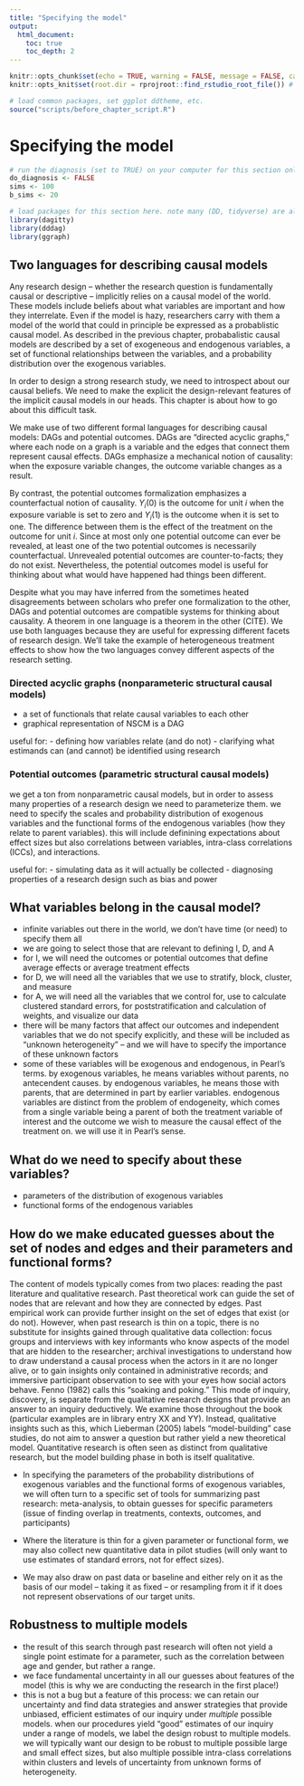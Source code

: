 ```yaml
---
title: "Specifying the model"
output:
  html_document:
    toc: true
    toc_depth: 2
---
```


<!-- note do_bookdown is set in index.rmd, so we know if you are running just this .Rmd or compiling the book-->
```r
knitr::opts_chunk$set(echo = TRUE, warning = FALSE, message = FALSE, cache = FALSE)
knitr::opts_knit$set(root.dir = rprojroot::find_rstudio_root_file()) # files are all relative to RStudio project home
```

```r
# load common packages, set ggplot ddtheme, etc.
source("scripts/before_chapter_script.R")
```

<!-- start post here, do not edit above -->

# Specifying the model

<!-- make sure to rename the section title below -->

```r
# run the diagnosis (set to TRUE) on your computer for this section only before pushing to Github. no diagnosis will ever take place on github.
do_diagnosis <- FALSE
sims <- 100
b_sims <- 20
```

```r
# load packages for this section here. note many (DD, tidyverse) are already available, see scripts/package-list.R
library(dagitty)
library(dddag)
library(ggraph)
```


## Two languages for describing causal models

Any research design -- whether the research question is fundamentally causal or descriptive -- implicitly relies on a causal model of the world. These models include beliefs about what variables are important and how they interrelate. Even if the model is hazy, researchers carry with them a model of the world that could in principle be expressed as a probablistic causal model. As described in the previous chapter, probabalistic causal models are described by a set of exogeneous and endogenous variables, a set of functional relationships between the variables, and a probability distribution over the exogenous variables. 

In order to design a strong research study, we need to introspect about our causal beliefs. We need to make the explicit the design-relevant features of the implicit causal models in our heads. This chapter is about how to go about this difficult task. 

We make use of two different formal languages for describing causal models: DAGs and potential outcomes. DAGs are "directed acyclic graphs," where each node on a graph is a variable and the edges that connect them represent causal effects. DAGs emphasize a mechanical notion of causality: when the exposure variable changes, the outcome variable changes as a result. 



By contrast, the potential outcomes formalization emphasizes a counterfactual notion of causality. $Y_i(0)$ is the outcome for unit $i$ when the exposure variable is set to zero and $Y_i(1)$ is the outcome when it is set to one. The difference between them is the effect of the treatment on the outcome for unit $i$. Since at most only one potential outcome can ever be revealed, at least one of the two potential outcomes is necessarily counterfactual. Unrevealed potential outcomes are counter-to-facts; they do not exist. Nevertheless, the potential outcomes model is useful for thinking about what would have happened had things been different.

Despite what you may have inferred from the sometimes heated disagreements between scholars who prefer one formalization to the other, DAGs and potential outcomes are compatible systems for thinking about causality. A theorem in one language is a theorem in the other (CITE). We use both languages because they are useful for expressing different facets of research design. We'll take the example of heterogeneous treatment effects to show how the two languages convey different aspects of the research setting.


### Directed acyclic graphs (nonparameteric structural causal models)

- a set of functionals that relate causal variables to each other
- graphical representation of NSCM is a DAG

useful for:
- defining how variables relate (and do not)
- clarifying what estimands can (and cannot) be identified using research

### Potential outcomes (parametric structural causal models)

we get a ton from nonparametric causal models, but in order to assess many properties of a research design we need to parameterize them. we need to specify the scales and probability distribution of exogenous variables and the functional forms of the endogenous variables (how they relate to parent variables). this will include definining expectations about effect sizes but also correlations between variables, intra-class correlations (ICCs), and interactions.

useful for:
- simulating data as it will actually be collected
- diagnosing properties of a research design such as bias and power

## What variables belong in the causal model?

- infinite variables out there in the world, we don't have time (or need) to specify them all
- we are going to select those that are relevant to defining I, D, and A
- for I, we will need the outcomes or potential outcomes that define average effects or average treatment effects
- for D, we will need all the variables that we use to stratify, block, cluster, and measure
- for A, we will need all the variables that we control for, use to calculate clustered standard errors, for poststratification and calculation of weights, and visualize our data
- there will be many factors that affect our outcomes and independent variables that we do not specify explicitly, and these will be included as "unknown heterogeneity" -- and we will have to specify the importance of these unknown factors
- some of these variables will be exogenous and endogenous, in Pearl's terms. by exogenous variables, he means variables without parents, no antecendent causes. by endogenous variables, he means those with parents, that are determined in part by earlier variables. endogenous variables are distinct from the problem of endogeneity, which comes from a single variable being a parent of both the treatment variable of interest and the outcome we wish to measure the causal effect of the treatment on. we will use it in Pearl's sense.

## What do we need to specify about these variables?

- parameters of the distribution of exogenous variables
- functional forms of the endogenous variables

## How do we make educated guesses about the set of nodes and edges and their parameters and functional forms?

The content of models typically comes from two places: reading the past literature and qualitative research. Past theoretical work can guide the set of nodes that are relevant and how they are connected by edges. Past empirical work can provide further insight on the set of edges that exist (or do not). However, when past research is thin on a topic, there is no substitute for insights gained through qualitative data collection: focus groups and interviews with key informants who know aspects of the model that are hidden to the researcher; archival investigations to understand how to draw understand a causal process when the actors in it are no longer alive, or to gain insights only contained in administrative records; and immersive participant observation to see with your eyes how social actors behave. Fenno (1982) calls this "soaking and poking." This mode of inquiry, discovery, is separate from the qualitative research designs that provide an answer to an inquiry deductively. We examine those throughout the book (particular examples are in library entry XX and YY). Instead, qualitative insights such as this, which Lieberman (2005) labels "model-building" case studies, do not aim to answer a question but rather yield a new theoretical model. Quantitative research is often seen as distinct from qualitative research, but the model building phase in both is itself qualitative.

- In specifying the parameters of the probability distributions of exogenous variables and the functional forms of exogenous variables, we will often turn to a specific set of tools for summarizing past research: meta-analysis, to obtain guesses for specific parameters (issue of finding overlap in treatments, contexts, outcomes, and participants)

- Where the literature is thin for a given parameter or functional form, we may also collect new quantitative data in pilot studies (will only want to use estimates of standard errors, not for effect sizes).

- We may also draw on past data or baseline and either rely on it as the basis of our model -- taking it as fixed -- or resampling from it if it does not represent observations of our target units.

## Robustness to multiple models

- the result of this search through past research will often not yield a single point estimate for a parameter, such as the correlation between age and gender, but rather a range. 
- we face fundamental uncertainty in all our guesses about features of the model (this is why we are conducting the research in the first place!)
- this is not a bug but a feature of this process: we can retain our uncertainty and find data strategies and answer strategies that provide unbiased, efficient estimates of our inquiry under *multiple* possible models. when our procedures yield "good" estimates of our inquiry under a range of models, we label the design robust to multiple models. we will typically want our design to be robust to multiple possible large and small effect sizes, but also multiple possible intra-class correlations within clusters and levels of uncertainty from unknown forms of heterogeneity. 

